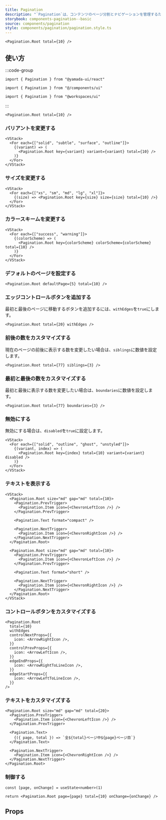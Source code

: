 ```yaml
---
title: Pagination
description: "`Pagination`は、コンテンツのページ分割とナビゲーションを管理するためのコンポーネントです。"
storybook: components-pagination--basic
source: components/pagination
style: components/pagination/pagination.style.ts
---
```


```tsx preview
<Pagination.Root total={10} />
```

## 使い方

:::code-group

```tsx [package]
import { Pagination } from "@yamada-ui/react"
```

```tsx [alias]
import { Pagination } from "@/components/ui"
```

```tsx [monorepo]
import { Pagination } from "@workspaces/ui"
```

:::

```tsx
<Pagination.Root total={10} />
```

### バリアントを変更する

```tsx preview
<VStack>
  <For each={["solid", "subtle", "surface", "outline"]}>
    {(variant) => (
      <Pagination.Root key={variant} variant={variant} total={10} />
    )}
  </For>
</VStack>
```

### サイズを変更する

```tsx preview
<VStack>
  <For each={["xs", "sm", "md", "lg", "xl"]}>
    {(size) => <Pagination.Root key={size} size={size} total={10} />}
  </For>
</VStack>
```

### カラースキームを変更する

```tsx preview
<VStack>
  <For each={["success", "warning"]}>
    {(colorScheme) => (
      <Pagination.Root key={colorScheme} colorScheme={colorScheme} total={10} />
    )}
  </For>
</VStack>
```

### デフォルトのページを設定する

```tsx preview
<Pagination.Root defaultPage={5} total={10} />
```

### エッジコントロールボタンを追加する

最初と最後のページに移動するボタンを追加するには、`withEdges`を`true`にします。

```tsx preview
<Pagination.Root total={20} withEdges />
```

### 前後の数をカスタマイズする

現在のページの前後に表示する数を変更したい場合は、`siblings`に数値を設定します。

```tsx preview
<Pagination.Root total={77} siblings={3} />
```

### 最初と最後の数をカスタマイズする

最初と最後に表示する数を変更したい場合は、`boundaries`に数値を設定します。

```tsx preview
<Pagination.Root total={77} boundaries={3} />
```

### 無効にする

無効にする場合は、`disabled`を`true`に設定します。

```tsx preview
<VStack>
  <For each={["solid", "outline", "ghost", "unstyled"]}>
    {(variant, index) => (
      <Pagination.Root key={index} total={10} variant={variant} disabled />
    )}
  </For>
</VStack>
```

### テキストを表示する

```tsx preview
<VStack>
  <Pagination.Root size="md" gap="md" total={10}>
    <Pagination.PrevTrigger>
      <Pagination.Item icon={<ChevronLeftIcon />} />
    </Pagination.PrevTrigger>

    <Pagination.Text format="compact" />

    <Pagination.NextTrigger>
      <Pagination.Item icon={<ChevronRightIcon />} />
    </Pagination.NextTrigger>
  </Pagination.Root>

  <Pagination.Root size="md" gap="md" total={10}>
    <Pagination.PrevTrigger>
      <Pagination.Item icon={<ChevronLeftIcon />} />
    </Pagination.PrevTrigger>

    <Pagination.Text format="short" />

    <Pagination.NextTrigger>
      <Pagination.Item icon={<ChevronRightIcon />} />
    </Pagination.NextTrigger>
  </Pagination.Root>
</VStack>
```

### コントロールボタンをカスタマイズする

```tsx preview
<Pagination.Root
  total={10}
  withEdges
  controlNextProps={{
    icon: <ArrowRightIcon />,
  }}
  controlPrevProps={{
    icon: <ArrowLeftIcon />,
  }}
  edgeEndProps={{
    icon: <ArrowRightToLineIcon />,
  }}
  edgeStartProps={{
    icon: <ArrowLeftToLineIcon />,
  }}
/>
```

### テキストをカスタマイズする

```tsx preview client
<Pagination.Root size="md" gap="md" total={20}>
  <Pagination.PrevTrigger>
    <Pagination.Item icon={<ChevronLeftIcon />} />
  </Pagination.PrevTrigger>

  <Pagination.Text>
    {({ page, total }) => `全${total}ページ中${page}ページ目`}
  </Pagination.Text>

  <Pagination.NextTrigger>
    <Pagination.Item icon={<ChevronRightIcon />} />
  </Pagination.NextTrigger>
</Pagination.Root>
```

### 制御する

```tsx preview functional client
const [page, onChange] = useState<number>(1)

return <Pagination.Root page={page} total={10} onChange={onChange} />
```

## Props

<PropsTable name="pagination" />
